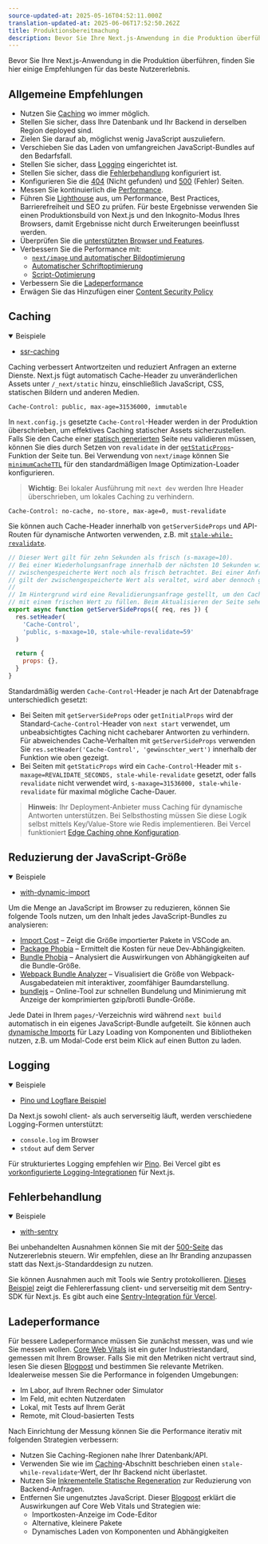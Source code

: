 ```yaml
---
source-updated-at: 2025-05-16T04:52:11.000Z
translation-updated-at: 2025-06-06T17:52:50.262Z
title: Produktionsbereitmachung
description: Bevor Sie Ihre Next.js-Anwendung in die Produktion überführen, finden Sie hier einige Empfehlungen für das beste Nutzererlebnis.
---
```


Bevor Sie Ihre Next.js-Anwendung in die Produktion überführen, finden Sie hier einige Empfehlungen für das beste Nutzererlebnis.

## Allgemeine Empfehlungen

- Nutzen Sie [Caching](#caching) wo immer möglich.
- Stellen Sie sicher, dass Ihre Datenbank und Ihr Backend in derselben Region deployed sind.
- Zielen Sie darauf ab, möglichst wenig JavaScript auszuliefern.
- Verschieben Sie das Laden von umfangreichen JavaScript-Bundles auf den Bedarfsfall.
- Stellen Sie sicher, dass [Logging](#logging) eingerichtet ist.
- Stellen Sie sicher, dass die [Fehlerbehandlung](#error-handling) konfiguriert ist.
- Konfigurieren Sie die [404](/docs/pages/building-your-application/routing/custom-error#404-page) (Nicht gefunden) und [500](/docs/pages/building-your-application/routing/custom-error#500-page) (Fehler) Seiten.
- Messen Sie kontinuierlich die [Performance](/docs/pages/building-your-application/optimizing/analytics).
- Führen Sie [Lighthouse](https://developers.google.com/web/tools/lighthouse) aus, um Performance, Best Practices, Barrierefreiheit und SEO zu prüfen. Für beste Ergebnisse verwenden Sie einen Produktionsbuild von Next.js und den Inkognito-Modus Ihres Browsers, damit Ergebnisse nicht durch Erweiterungen beeinflusst werden.
- Überprüfen Sie die [unterstützten Browser und Features](/docs/architecture/supported-browsers).
- Verbessern Sie die Performance mit:
  - [`next/image` und automatischer Bildoptimierung](/docs/pages/building-your-application/optimizing/images)
  - [Automatischer Schriftoptimierung](/docs/pages/building-your-application/optimizing/fonts)
  - [Script-Optimierung](/docs/pages/building-your-application/optimizing/scripts)
- Verbessern Sie die [Ladeperformance](#loading-performance)
- Erwägen Sie das Hinzufügen einer [Content Security Policy](/docs/pages/building-your-application/configuring/content-security-policy)

## Caching

<details open>
  <summary>Beispiele</summary>

- [ssr-caching](https://github.com/vercel/next.js/tree/canary/examples/ssr-caching)

</details>

Caching verbessert Antwortzeiten und reduziert Anfragen an externe Dienste. Next.js fügt automatisch Cache-Header zu unveränderlichen Assets unter `/_next/static` hinzu, einschließlich JavaScript, CSS, statischen Bildern und anderen Medien.

```terminal
Cache-Control: public, max-age=31536000, immutable
```

In `next.config.js` gesetzte `Cache-Control`-Header werden in der Produktion überschrieben, um effektives Caching statischer Assets sicherzustellen. Falls Sie den Cache einer [statisch generierten](/docs/pages/building-your-application/rendering/static-site-generation) Seite neu validieren müssen, können Sie dies durch Setzen von `revalidate` in der [`getStaticProps`](/docs/pages/building-your-application/data-fetching/get-static-props)-Funktion der Seite tun. Bei Verwendung von `next/image` können Sie [`minimumCacheTTL`](/docs/pages/api-reference/components/image#minimumcachettl) für den standardmäßigen Image Optimization-Loader konfigurieren.

> **Wichtig**: Bei lokaler Ausführung mit `next dev` werden Ihre Header überschrieben, um lokales Caching zu verhindern.

```terminal
Cache-Control: no-cache, no-store, max-age=0, must-revalidate
```

Sie können auch Cache-Header innerhalb von `getServerSideProps` und API-Routen für dynamische Antworten verwenden, z.B. mit [`stale-while-revalidate`](https://web.dev/stale-while-revalidate/).

```jsx
// Dieser Wert gilt für zehn Sekunden als frisch (s-maxage=10).
// Bei einer Wiederholungsanfrage innerhalb der nächsten 10 Sekunden wird der zuvor
// zwischengespeicherte Wert noch als frisch betrachtet. Bei einer Anfrage vor 59 Sekunden
// gilt der zwischengespeicherte Wert als veraltet, wird aber dennoch gerendert (stale-while-revalidate=59).
//
// Im Hintergrund wird eine Revalidierungsanfrage gestellt, um den Cache
// mit einem frischen Wert zu füllen. Beim Aktualisieren der Seite sehen Sie den neuen Wert.
export async function getServerSideProps({ req, res }) {
  res.setHeader(
    'Cache-Control',
    'public, s-maxage=10, stale-while-revalidate=59'
  )

  return {
    props: {},
  }
}
```

Standardmäßig werden `Cache-Control`-Header je nach Art der Datenabfrage unterschiedlich gesetzt:

- Bei Seiten mit `getServerSideProps` oder `getInitialProps` wird der Standard-`Cache-Control`-Header von `next start` verwendet, um unbeabsichtigtes Caching nicht cachebarer Antworten zu verhindern. Für abweichendes Cache-Verhalten mit `getServerSideProps` verwenden Sie `res.setHeader('Cache-Control', 'gewünschter_wert')` innerhalb der Funktion wie oben gezeigt.
- Bei Seiten mit `getStaticProps` wird ein `Cache-Control`-Header mit `s-maxage=REVALIDATE_SECONDS, stale-while-revalidate` gesetzt, oder falls `revalidate` nicht verwendet wird, `s-maxage=31536000, stale-while-revalidate` für maximal mögliche Cache-Dauer.

> **Hinweis**: Ihr Deployment-Anbieter muss Caching für dynamische Antworten unterstützen. Bei Selbsthosting müssen Sie diese Logik selbst mittels Key/Value-Store wie Redis implementieren. Bei Vercel funktioniert [Edge Caching ohne Konfiguration](https://vercel.com/docs/edge-network/caching?utm_source=next-site&utm_medium=docs&utm_campaign=next-website).

## Reduzierung der JavaScript-Größe

<details open>
  <summary>Beispiele</summary>

- [with-dynamic-import](https://github.com/vercel/next.js/tree/canary/examples/with-dynamic-import)

</details>

Um die Menge an JavaScript im Browser zu reduzieren, können Sie folgende Tools nutzen, um den Inhalt jedes JavaScript-Bundles zu analysieren:

- [Import Cost](https://marketplace.visualstudio.com/items?itemName=wix.vscode-import-cost) – Zeigt die Größe importierter Pakete in VSCode an.
- [Package Phobia](https://packagephobia.com/) – Ermittelt die Kosten für neue Dev-Abhängigkeiten.
- [Bundle Phobia](https://bundlephobia.com/) – Analysiert die Auswirkungen von Abhängigkeiten auf die Bundle-Größe.
- [Webpack Bundle Analyzer](https://github.com/vercel/next.js/tree/canary/packages/next-bundle-analyzer) – Visualisiert die Größe von Webpack-Ausgabedateien mit interaktiver, zoomfähiger Baumdarstellung.
- [bundlejs](https://bundlejs.com/) – Online-Tool zur schnellen Bundelung und Minimierung mit Anzeige der komprimierten gzip/brotli Bundle-Größe.

Jede Datei in Ihrem `pages/`-Verzeichnis wird während `next build` automatisch in ein eigenes JavaScript-Bundle aufgeteilt. Sie können auch [dynamische Imports](/docs/pages/building-your-application/optimizing/lazy-loading) für Lazy Loading von Komponenten und Bibliotheken nutzen, z.B. um Modal-Code erst beim Klick auf einen Button zu laden.

## Logging

<details open>
  <summary>Beispiele</summary>

- [Pino und Logflare Beispiel](https://github.com/Logflare/next-pino-logflare-logging-example)

</details>

Da Next.js sowohl client- als auch serverseitig läuft, werden verschiedene Logging-Formen unterstützt:

- `console.log` im Browser
- `stdout` auf dem Server

Für strukturiertes Logging empfehlen wir [Pino](https://www.npmjs.com/package/pino). Bei Vercel gibt es [vorkonfigurierte Logging-Integrationen](https://vercel.com/integrations?utm_source=next-site&utm_medium=docs&utm_campaign=next-website#logging) für Next.js.

## Fehlerbehandlung

<details open>
  <summary>Beispiele</summary>

- [with-sentry](https://github.com/vercel/next.js/tree/canary/examples/with-sentry)

</details>

Bei unbehandelten Ausnahmen können Sie mit der [500-Seite](/docs/pages/building-your-application/routing/custom-error#500-page) das Nutzererlebnis steuern. Wir empfehlen, diese an Ihr Branding anzupassen statt das Next.js-Standarddesign zu nutzen.

Sie können Ausnahmen auch mit Tools wie Sentry protokollieren. [Dieses Beispiel](https://github.com/vercel/next.js/tree/canary/examples/with-sentry) zeigt die Fehlererfassung client- und serverseitig mit dem Sentry-SDK für Next.js. Es gibt auch eine [Sentry-Integration für Vercel](https://vercel.com/integrations/sentry?utm_source=next-site&utm_medium=docs&utm_campaign=next-website).

## Ladeperformance

Für bessere Ladeperformance müssen Sie zunächst messen, was und wie Sie messen wollen. [Core Web Vitals](https://vercel.com/blog/core-web-vitals?utm_source=next-site&utm_medium=docs&utm_campaign=next-website) ist ein guter Industriestandard, gemessen mit Ihrem Browser. Falls Sie mit den Metriken nicht vertraut sind, lesen Sie diesen [Blogpost](https://vercel.com/blog/core-web-vitals?utm_source=next-site&utm_medium=docs&utm_campaign=next-website) und bestimmen Sie relevante Metriken. Idealerweise messen Sie die Performance in folgenden Umgebungen:

- Im Labor, auf Ihrem Rechner oder Simulator
- Im Feld, mit echten Nutzerdaten
- Lokal, mit Tests auf Ihrem Gerät
- Remote, mit Cloud-basierten Tests

Nach Einrichtung der Messung können Sie die Performance iterativ mit folgenden Strategien verbessern:

- Nutzen Sie Caching-Regionen nahe Ihrer Datenbank/API.
- Verwenden Sie wie im [Caching](#caching)-Abschnitt beschrieben einen `stale-while-revalidate`-Wert, der Ihr Backend nicht überlastet.
- Nutzen Sie [Inkrementelle Statische Regeneration](/docs/pages/building-your-application/data-fetching/incremental-static-regeneration) zur Reduzierung von Backend-Anfragen.
- Entfernen Sie ungenutztes JavaScript. Dieser [Blogpost](https://calibreapp.com/blog/bundle-size-optimization) erklärt die Auswirkungen auf Core Web Vitals und Strategien wie:
  - Importkosten-Anzeige im Code-Editor
  - Alternative, kleinere Pakete
  - Dynamisches Laden von Komponenten und Abhängigkeiten